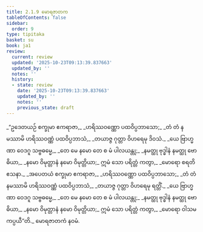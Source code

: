 ```yaml
---
title: 2.1.9 မောရဇာတက
tableOfContents: false
sidebar:
  order: 9
type: tipitaka
basket: su
book: ja1
review:
  current: review
  updated: '2025-10-23T09:13:39.837663'
  updated_by: ''
  notes: ''
  history:
  - state: review
    date: '2025-10-23T09:13:39.837663'
    updated_by: ''
    notes: ''
    previous_state: draft
---
```



<ReviewStatus review={frontmatter.review} showDetails={true} />

<HypothesisAnnotation frontmatter={frontmatter} />

<DynamicBreadcrumb />

<Division number="17" book="ja1" e="ch" v="22" p="38">

<Paragraph number="364" type="verses" book="ja1">
_“ဥဒေတယဉ် စက္ခုမာ ဧကရာဇာ,_  
_ဟရိဿဝဏ္ဏော ပထဝိပ္ပဘာသော;_  
_တံ တံ နမဿာမိ ဟရိဿဝဏ္ဏံ ပထဝိပ္ပဘာသံ,_  
_တယာဇ္ဇ ဂုတ္တာ ဝိဟရေမု ဒိဝသံ._  

</Paragraph>

<Paragraph number="365" type="verses" book="ja1">
_ယေ ဗြာဟ္မဏာ ဝေဒဂူ သဗ္ဗဓမ္မေ,_  
_တေ မေ နမော တေ စ မံ ပါလယန္တု;_  
_နမတ္ထု ဗုဒ္ဓါနံ နမတ္ထု ဗောဓိယာ,_  
_နမော ဝိမုတ္တာနံ နမော ဝိမုတ္တိယာ;_  
ဣမံ သော ပရိတ္တံ ကတွာ,_  
_မောရော စရတိ ဧသနာ._  

</Paragraph>

</Division>
<Division number="18" book="ja1" e="ch" v="22" p="39">

<Paragraph number="366" type="verses" book="ja1">
_အပေတယံ စက္ခုမာ ဧကရာဇာ,_  
_ဟရိဿဝဏ္ဏော ပထဝိပ္ပဘာသော;_  
_တံ တံ နမဿာမိ ဟရိဿဝဏ္ဏံ ပထဝိပ္ပဘာသံ,_  
_တယာဇ္ဇ ဂုတ္တာ ဝိဟရေမု ရတ္တိံ._  

</Paragraph>

<Paragraph number="367" type="verses" book="ja1">
_ယေ ဗြာဟ္မဏာ ဝေဒဂူ သဗ္ဗဓမ္မေ,_  
_တေ မေ နမော တေ စ မံ ပါလယန္တု;_  
_နမတ္ထု ဗုဒ္ဓါနံ နမတ္ထု ဗောဓိယာ,_  
_နမော ဝိမုတ္တာနံ နမော ဝိမုတ္တိယာ;_  
ဣမံ သော ပရိတ္တံ ကတွာ,_  
_မောရော ဝါသမကပ္ပယီ”တိ._  


</Paragraph>
</Division>

<Paragraph number="368" type="center" book="ja1">
မောရဇာတကံ နဝမံ.
</Paragraph>